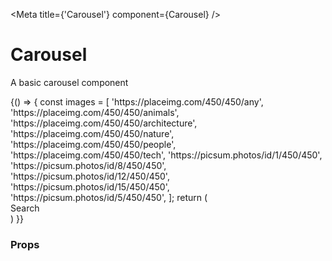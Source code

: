 
<Meta
  title={'Carousel'}
  component={Carousel}
  />

<h1>Carousel</h1>

A basic carousel component

<Preview>
  <Story name='Default'>{() => {
      const images = [
        'https://placeimg.com/450/450/any',
        'https://placeimg.com/450/450/animals',
        'https://placeimg.com/450/450/architecture',
        'https://placeimg.com/450/450/nature',
        'https://placeimg.com/450/450/people',
        'https://placeimg.com/450/450/tech',
        'https://picsum.photos/id/1/450/450',
        'https://picsum.photos/id/8/450/450',
        'https://picsum.photos/id/12/450/450',
        'https://picsum.photos/id/15/450/450',
        'https://picsum.photos/id/5/450/450',
        ];
      return (
          <div className="d-flex w-100">
            <Carousel images={images} title="How to Actually Afford to Buy a Home in America">
             Search
            </Carousel>
          </div>
      )
  }}
  </Story>
</Preview>

### Props

<Props of={Carousel} />
